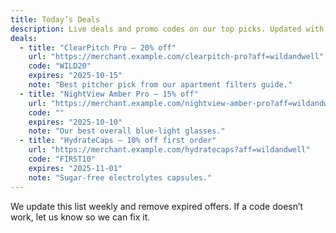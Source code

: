 ```yaml
---
title: Today’s Deals
description: Live deals and promo codes on our top picks. Updated with expiration dates and notes.
deals:
  - title: "ClearPitch Pro — 20% off"
    url: "https://merchant.example.com/clearpitch-pro?aff=wildandwell"
    code: "WILD20"
    expires: "2025-10-15"
    note: "Best pitcher pick from our apartment filters guide."
  - title: "NightView Amber Pro — 15% off"
    url: "https://merchant.example.com/nightview-amber-pro?aff=wildandwell"
    code: ""
    expires: "2025-10-10"
    note: "Our best overall blue-light glasses."
  - title: "HydrateCaps — 10% off first order"
    url: "https://merchant.example.com/hydratecaps?aff=wildandwell"
    code: "FIRST10"
    expires: "2025-11-01"
    note: "Sugar-free electrolytes capsules."
---
```


<Disclosure />

We update this list weekly and remove expired offers. If a code doesn’t work, let us know so we can fix it.
